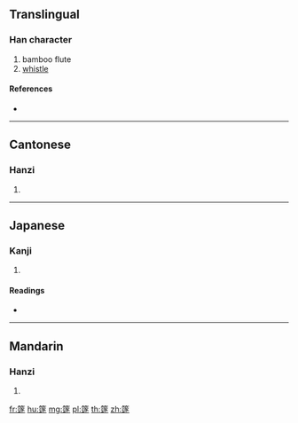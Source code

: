 {{character info/new}}
==Translingual==

===Han character===
{{Han char|rn=118|rad=竹|as=11|sn=17|four=88303|canj=HYMO}}

# bamboo flute
# [[whistle]]

====References====
* {{Han ref|kx=0895.420|dkj=26396|dj=1322.370|hdz=53000.030|uh=7BF4|ud=31732|bh=EDC1|bd=60865}}

----

==Cantonese==

===Hanzi===
{{yue-hanzi|jyut=|y=dik6}}

# {{defn|lang=yue|sort=竹11}}

----

==Japanese==

===Kanji===
{{ja-kanji|grade=|rs=竹11}}

# {{defn|lang=ja|sort=竹11}}

====Readings====
* {{ja-readings|on=[[てき]] (teki), [[ちゃく]] (chaku), [[ちく]] (chiku), [[じく]] (jiku)|kun=[[ふえ]] (fue)|nanori=}}

----

==Mandarin==

===Hanzi===
{{cmn-hanzi|pin=[[dí]] ([[di2]])|wg=ti<sup>2</sup>}}

# {{defn|lang=cmn|sort=竹11}}

[[fr:篴]]
[[hu:篴]]
[[mg:篴]]
[[pl:篴]]
[[th:篴]]
[[zh:篴]]